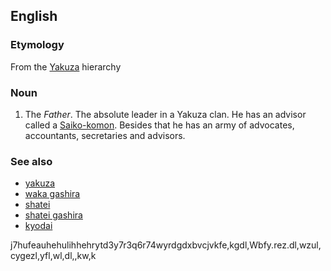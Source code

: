 ==English==

===Etymology===
From the {{etyl|ja}} [[Yakuza]] hierarchy

===Noun===
{{en-noun|pl=oyabuns|pl2=oyabun}}

# The ''Father''. The absolute leader in a Yakuza clan. He has an advisor called a [[Saiko-komon]]. Besides that he has an army of advocates, accountants, secretaries and advisors.

===See also===
* [[yakuza]]
* [[waka gashira]]
* [[shatei]]
* [[shatei gashira]]
* [[kyodai]]
j7hufeauhehulihhehrytd3y7r3q6r74wyrdgdxbvcjvkfe,kgdl,Wbfy.rez.dl,wzul,cygezl,yfl,wl,dl,,kw,k
